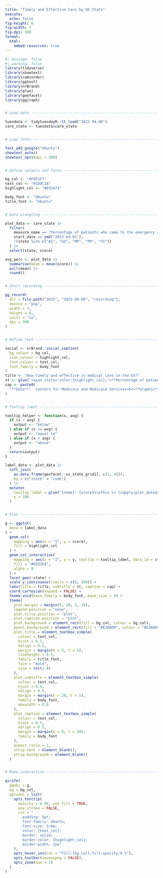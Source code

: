 ```yaml
---
title: "Timely and Effective Care by US State"
execute:
  echo: false
fig-height: 6
fig-width: 7
fig-dpi: 300
format:
  html:
    embed-resources: true
---
```


```r
#| message: false
#| warning: false
library(tidyverse)
library(showtext)
library(camcorder)
library(ggtext)
library(nrBrand)
library(glue)
library(geofacet)
library(ggiraph)


# Load data ---------------------------------------------------------------

tuesdata <- tidytuesdayR::tt_load("2025-04-08")
care_state <- tuesdata$care_state


# Load fonts --------------------------------------------------------------

font_add_google("Ubuntu")
showtext_auto()
showtext_opts(dpi = 300)


# Define colours and fonts-------------------------------------------------

bg_col <- "#F9F1F7"
text_col <- "#1D0C1A"
highlight_col <- "#833473"

body_font <- "Ubuntu"
title_font <- "Ubuntu"


# Data wrangling ----------------------------------------------------------

plot_data <- care_state |>
  filter(
    measure_name == "Percentage of patients who came to the emergency department with stroke symptoms who received brain scan results within 45 minutes of arrival Higher percentages are better",
    start_date == ymd("2023-04-01"),
    !(state %in% c("AS", "GU", "MP", "PR", "VI"))
  ) |>
  select(state, score)

avg_perc <- plot_data |>
  summarise(mean = mean(score)) |>
  pull(mean) |>
  round()


# Start recording ---------------------------------------------------------

gg_record(
  dir = file.path("2025", "2025-04-08", "recording"),
  device = "png",
  width = 7,
  height = 6,
  units = "in",
  dpi = 300
)


# Define text -------------------------------------------------------------

social <- nrBrand::social_caption(
  bg_colour = bg_col,
  icon_colour = highlight_col,
  font_colour = text_col,
  font_family = body_font
)
title <- "How timely and effective is medical care in the US?"
st <- glue("<span style='color:{highlight_col};'>**Percentage of patients**</span> who came to the emergency department with stroke symptoms who received brain scan results within 45 minutes of arrival, from April 2023 to March 2024. The average across all states is {avg_perc}%.")
cap <- paste0(
  "**Data**:  Centers for Medicare and Medicaid Services<br>**Graphic**:", social
)


# Tooltip label -----------------------------------------------------------

tooltip_helper <- function(x, avg) {
  if (x < avg) {
    output <- "below"
  } else if (x == avg) {
    output <- "equal to"
  } else if (x > avg) {
    output <- "above"
  }
  return(output)
}

label_data <- plot_data |>
  left_join(
    as.data.frame(geofacet::us_state_grid1[, c(3, 4)]),
    by = c("state" = "code")
  ) |>
  mutate(
    tooltip_label = glue("{name}: {score}%\nThis is {sapply(plot_data$score, tooltip_helper, avg = avg_perc)} the average of {avg_perc}%."),
    y = 100
  )


# Plot --------------------------------------------------------------------

g <- ggplot(
  data = label_data
) +
  geom_col(
    mapping = aes(x = "1", y = score),
    fill = highlight_col
  ) +
  geom_col_interactive(
    mapping = aes(x = "1", y = y, tooltip = tooltip_label, data_id = state),
    fill = "#EED3E8",
    alpha = 0
  ) +
  facet_geo(~state) +
  scale_y_continuous(limits = c(0, 100)) +
  labs(title = title, subtitle = st, caption = cap) +
  coord_cartesian(expand = FALSE) +
  theme_void(base_family = body_font, base_size = 9) +
  theme(
    plot.margin = margin(5, 10, 5, 10),
    legend.position = "none",
    plot.title.position = "plot",
    plot.caption.position = "plot",
    plot.background = element_rect(fill = bg_col, colour = bg_col),
    panel.background = element_rect(fill = "#E2B6D9", colour = "#E2B6D9"),
    plot.title = element_textbox_simple(
      colour = text_col,
      hjust = 0.5,
      halign = 0.5,
      margin = margin(b = 5, t = 5),
      lineheight = 0.5,
      family = title_font,
      face = "bold",
      size = rel(1.8)
    ),
    plot.subtitle = element_textbox_simple(
      colour = text_col,
      hjust = 0.5,
      halign = 0.5,
      margin = margin(b = 20, t = 5),
      family = body_font,
      maxwidth = 0.8
    ),
    plot.caption = element_textbox_simple(
      colour = text_col,
      hjust = 0.5,
      halign = 0.5,
      margin = margin(b = 0, t = 20),
      family = body_font
    ),
    aspect.ratio = 1,
    strip.text = element_blank(),
    strip.background = element_blank()
  )


# Make interactive --------------------------------------------------------

girafe(
  ggobj = g,
  bg = bg_col,
  options = list(
    opts_tooltip(
      opacity = 0.95, use_fill = TRUE,
      use_stroke = FALSE,
      css = "
        padding: 5pt;
        font-family: Ubuntu;
        font-size: 1rem;
        color: {text_col};
        border: solid;
        border-color: {highlight_col};
        border-width: 2px"
    ),
    opts_hover_inv(css = "fill:{bg_col};fill-opacity:0.5"),
    opts_toolbar(saveaspng = FALSE),
    opts_zoom(max = 1)
  )
)
```
